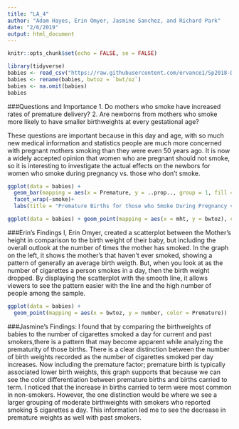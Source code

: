 ```yaml
---
title: "LA_4"
author: "Adam Hayes, Erin Omyer, Jasmine Sanchez, and Richard Park"
date: "2/6/2019"
output: html_document
---
```


```r
knitr::opts_chunk$set(echo = FALSE, se = FALSE)
```

```r
library(tidyverse)
babies <- read_csv("https://raw.githubusercontent.com/ervance1/Sp2018-Data-Science-repo/master/babies2a.dat")
babies <- rename(babies, bwtoz = `bwt/oz`)
babies <- na.omit(babies)
babies
```

###Questions and Importance
1. Do mothers who smoke have increased rates of premature delivery?
2. Are newborns from mothers who smoke more likely to have smaller birthweights at every gestational age?

These questions are important because in this day and age, with so much new medical information and statistics people are much more concerned with pregnant mothers smoking than they were even 50 years ago.  It is now a widely accepted opinion that women who are pregnant should not smoke, so it is interesting to investigate the actual effects on the newbors for women who smoke during pregnancy vs. those who don't smoke.

```r
ggplot(data = babies) +
  geom_bar(mapping = aes(x = Premature, y = ..prop.., group = 1, fill = smoke))+
  facet_wrap(~smoke)+
  labs(title = "Premature Births for those who Smoke During Pregnancy vs. Those Who Don't")
```

```r
ggplot(data = babies) + geom_point(mapping = aes(x = mht, y = bwtoz), color = "blue", position = "jitter") + geom_smooth(mapping = aes(x = mht, y = bwtoz), color = "pink") + facet_wrap(~ time)
```

###Erin's Findings
I, Erin Omyer, created a scatterplot between the Mother's height in comparison to the birth weight of their baby, but including the overall outlook at the number of times the mother has smoked. In the graph on the left, it shows the mother's that haven't ever smoked, showing a pattern of generally an average birth weigth. But, when you look at as the number of cigarettes a person smokes in a day, then the birth weight dropped. By displaying the scatterplot with the smooth line, it allows viewers to see the pattern easier with the line and the high number of people among the sample.

```r
ggplot(data = babies) +
  geom_point(mapping = aes(x = bwtoz, y = number, color = Premature))

```

###Jasmine's Findings:
I found that by comparing the birthweights of babies to the number of cigarettes smoked a day for current and past smokers,there is a pattern that may become apparent while analyzing the prematurity of those births. There is a clear distinction between the number of birth weights recorded as the number of cigarettes smoked per day increases. Now including the premature factor; premature birth is typically associated lower birth weights, this graph supports that because we can see the color differentiation between premature births and births carried to term. I noticed that the increase in births carried to term were most common in non-smokers. However, the one distinction would be where we see a larger grouping of moderate birthweights with smokers who reported smoking 5 cigarettes a day. This information led me to see the decrease in premature weights as well with past smokers.
